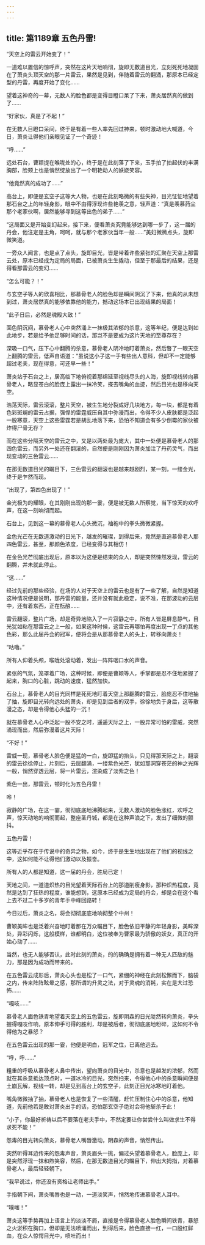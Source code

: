 ```yaml
---
---
---
```

title: 第1189章 五色丹雷!
---



“天空上的雷云开始变了！”

一道难以置信的惊呼声，突然在这片天地响彻，旋即无数道目光，立刻死死地凝固在了萧炎头顶天空的那一片雷云，果然是见到，伴随着雷云的翻涌，那原本已经定型的丹雷，再度开始了变化……

望着这神奇的一幕，无数人的脸色都是变得目瞪口呆了下来，萧炎居然真的做到了……

“好家伙，真是了不起！”

在无数人目瞪口呆间，终于是有着一些人率先回过神来，顿时激动地大喊道，今日，萧炎让得他们亲眼见证了一个奇迹！

“呼……”

远处石台，曹颖提在喉咙处的心，终于是在此刻落了下来，玉手拍了拍起伏的丰满胸部，脸颊上也是悄然绽放出了一个明艳动人的妖娆笑容。

“他竟然真的成功了……”

高台上，即便是玄空子这等大人物，也是在此刻略微的有些失神，目光怔怔地望着那石台之上的年轻身影，眼中不由得浮现许些艳羡之意，轻声道：“真是羡慕药尘那个老家伙啊，居然能够寻到这等出色的弟子……”

“这局面又是开始变幻起来，接下来，便看萧炎究竟能够达到哪一步了，这一届的丹会，他注定是主角，呵呵，就与那个老家伙当年一般……”美妇微微点头，旋即微笑道。

一旁众人闻言，也是点了点头，旋即目光，皆是带着许些紧张的汇聚在天空上那雷云处，原本已经成为定局的局面，已被萧炎生生撬动，但至于那最后的结果，还是得看那雷云的变幻……

“怎么可能？！”

与玄空子等人的欣喜相比，那慕骨老人的脸色却是瞬间阴沉了下来，他真的从未想到过，萧炎居然真的能够依靠他的能力，撼动这场本已出现结果的局面！

“此子日后，必然是魂殿大敌！”

面色阴沉间，慕骨老人心中突然涌上一抹极其浓郁的杀意，这等年纪，便是达到如此地步，若是给予他足够时间的话，那岂不是要成为这片天地的至尊存在？

深吸一口气，压下心中翻腾的杀意，慕骨老人阴冷地盯着萧炎，然后瞥了一眼天空上翻腾的雷云，低声自语道：“虽说这小子这一手有些出人意科，但却不一定能够超过老夫，现在得意，可还早一些！”

萧炎站于石台之上，居高临下地俯视着那绵延至视线尽头的人海，旋即视线转向慕骨老人，略显苍白的脸庞上露出一抹冷笑，搽去嘴角的血迹，然后目光也是移向天空。

浩荡天际，雷云滚滚，整片天空，被生生地分裂成好几块地方，每一块，都是有着色彩斑斓的雷云占据，强悍的雷霆威压自其中弥漫而出，令得不少人皮肤都是泛起一股寒意，天空上这些雷霆若是胡乱地落下来，恐怕不知道会有多少倒霉的家伙被炸得尸骨无存？

而在这些分隔天空的雷云之中，又是以两处最为庞大，其中一处便是慕骨老人的那四色雷云，而另外一处还在翻滚的，自然便是刚刚因为萧炎加注了丹药灵气，而出现变动的三色雷云……

在那无数道目光的瞩目下，三色雷云的翻滚也是越来越剧烈，某一刻，一缕金光，终于是乍然而现。

“出现了，第四色出现了！”

金光极为的耀眼，在其刚刚出现的那一霎，便是被无数人所察觉，当下惊天的欢呼声，在这一刻响彻而起。

石台上，见到这一幕的慕骨老人心头微沉，袖袍中的拳头微微紧握。

金色光芒在无数道激动的日光下，越发的璀璨，到得后来，竟然是直追慕骨老人那四色雷云，甚至，那颜色浓度，已经变得与其相仿！

在金色光芒彻底出现后，原本以为这便是结束的众人，却是突然悚然发现，雷云的翻腾，并未就此停止。

“这……”

经过先前的那些经验，在场的人对于天空上的雷云也是有了一些了解，自然是知道这种情况便是说明，那丹雷的能量，还并没有就此稳定，说不准，在那波动的云层中，还有着东西，正在酝酿……

雷云翻滚，整片广场，却是奇异地陷入了一片寂静之中，所有人皆是屏息静气，目光犹如粘在那雷云之上一般，如果这种时候，这雷云再哪怕再度出现一丁点的其他色彩，那么此届丹会的冠军，便将会是从那慕骨老人的头上，转移向萧炎！

“咕噜。”

所有人仰着头颅，喉咙处滚动着，发出一阵阵咽口水的声音。

紧张的气氛，笼罩着广场，这种时候，即便是曹颖等人，手掌都是忍不住地紧握了起来，胸口的心脏，跳动的速度，猛然加快。

石台上，慕骨老人的目光同样是死死地盯着天空上那翻腾的雷云，脸庞忍不住地抽了抽，旋即目光转向远处的萧炎，却是见到后者的双手，徐徐地负于身后，这等散漫之态，却是令得他心头猛的一沉！

就在慕骨老人心中泛起一股不安之时，遥遥天际之上，一股异常可怕的雷威，突然涌现而出，然后弥漫着这片天际！

“不好！”

雷威一现，慕骨老人脸色便是猛的一白，旋即猛的抬头，只见得那天际之上，翻滚的雷云徐徐停止，片刻后，云层翻涌，一缕紫色光芒，犹如那洞穿苍茫的神之光辉一般，悄然穿透云层，将一片雷云，渲染成了淡紫之色！

紫色一出，那雷云，顿时化为五色丹雷！

哗！

寂静的广场，在这一霎，彻彻底底地沸腾起来，无数人激动的脸色涨红，欢呼之声，惊天动地的响彻而起，整座圣丹城，都是在这种声浪之下，发出了细微的颤抖。

五色丹雷！

这等近乎存在于传说中的奇异之物，如今，终于是生生地出现在了他们的视线之中，这如何能不让得他们激动以及振奋。

所有人的人都是知道，这一届的丹会，胜局已定！

天地之间，一道道炽热的目光望着天际石台上的那道削瘦身影，那种炽热程度，竟然是达到了狂热的程度，谁能想到，这原本已经成为定局的丹会，却是会在这个看上去不过二十多岁的青年手中峰回路转！

今日过后，萧炎之名，将会彻彻底底地响彻整个中州！

曹颖美眸也是泛着兴奋地盯着那在万众瞩目下，脸色依旧平静的年轻身影，美眸深处，异彩闪烁，这般模样，谁都明白，这位被奉为曹家最为骄傲的妖女，真正的开始心动了……

当然，也无人能够否认，此时此刻的萧炎，的的确确是拥有着一种无人匹敌的魅力，那是因为成功而带来的。

在五色雷云成形后，萧炎心头也是松了一口气，紧绷的神经在此刻松懈而下，脑袋之内，传来阵阵眩晕之感，那所谓的升灵之法，对于灵魂的消耗，实在是大过恐怖……

“嘎吱……”

慕骨老人面色铁青地望着天空上的五色雷云，旋即阴森的日光陡然转向萧炎，拳头握得嘎吱作响，原本伸手可得的胜利，却是被后者，彻彻底底地粉碎，这如何不令得他为之暴怒？

在五色雷云出现的那一霎，他便是明白，冠军之位，已离他远去。

“呼，呼……”

粗重的呼吸从慕骨老人鼻中传出，望向萧炎的目光中，杀意也是越发的浓郁，然而就在其杀意抵达顶点时，一道冰冷的目光，突然扫来，令得他心中的杀意瞬间便是土崩瓦解，视线一转，却是见到高台上的玄空子，此刻正目光冰寒地盯着他。

嘴角微微抽了抽，慕骨老人也是恢复了一些清醒，赶忙压制住心中的杀意，他知道，先前他若是敢对萧炎出手的话，恐怕那玄空子绝对会将他斩杀于此！

“小子，你最好祈祷以后不要落在老夫手中，不然定要让你尝尝什么叫做求生不得求死不能！”

怨毒的目光转向萧炎，慕骨老人嘴唇激动，阴森的声音，悄然传出。

突然听得耳边传来的怨毒声音，萧炎眉头一挑，偏过头望着慕骨老人，脸庞上，却是突然浮现一抹和煦笑容，然后，在那无数道目光的瞩目下，伸出大拇指，对着慕骨老人，最后轻轻朝下。

“我早说过，你还没有资格让老师出手。”

手指朝下间，萧炎嘴唇也是一动，一道淡笑声，悄然地传进慕骨老人耳中。

“噗嗤！”

萧炎这等手势再加上语言上的淡淡不屑，直接是令得慕骨老人脸色瞬间铁青，暴怒之火淤积在胸口，但却是无法喷涌而出，到得后来，脸色直接一红，一口殷红鲜血，在众人惊愕目光中，喷吐而出！